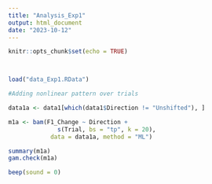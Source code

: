 ```yaml
---
title: "Analysis_Exp1"
output: html_document
date: "2023-10-12"
---
```


```r
knitr::opts_chunk$set(echo = TRUE)



load("data_Exp1.RData")
```

```r
#Adding nonlinear pattern over trials

data1a <- data1[which(data1$Direction != "Unshifted"), ]

m1a <- bam(F1_Change ~ Direction +  
              s(Trial, bs = "tp", k = 20),  
            data = data1a, method = "ML")

summary(m1a) 
gam.check(m1a)

beep(sound = 0)
```
